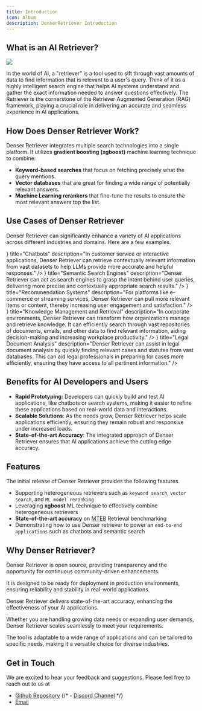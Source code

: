 ```yaml
---
title: Introduction
icon: Album
description: DenserRetriever Introduction
---
```



## What is an AI Retriever?

![](./retriever_dog.png)

In the world of AI, a "retriever" is a tool used to sift through vast amounts of data to find information that is relevant to a user's query. Think of it as a highly intelligent search engine that helps AI systems understand and gather the exact information needed to answer questions effectively. The Retriever is the cornerstone of the Retriever Augmented Generation (RAG) framework, playing a crucial role in delivering an accurate and seamless experience in AI applications.

## How Does Denser Retriever Work?

Denser Retriever integrates multiple search technologies into a single platform. It utilizes **gradient boosting (xgboost)** machine learning technique to combine:

- **Keyword-based searches** that focus on fetching precisely what the query mentions.
- **Vector databases** that are great for finding a wide range of potentially relevant answers.
- **Machine Learning rerankers** that fine-tune the results to ensure the most relevant answers top the list.

## Use Cases of Denser Retriever

Denser Retriever can significantly enhance a variety of AI applications across different industries and domains. Here are a few examples.

<Cards>
  <Card
    icon={<MessageCircleIcon />}
    title="Chatbots"
    description="In customer service or interactive applications, Denser Retriever can retrieve contextually relevant information from vast datasets to help LLMs provide more accurate and helpful responses."
  />
  <Card
    icon={<SearchCodeIcon />}
    title="Semantic Search Engines"
    description="Denser Retriever can act as search engines to grasp the intent behind user queries, delivering more precise and contextually appropriate search results."
  />
  <Card
    icon={<ShoppingBagIcon />}
    title="Recommendation Systems"
    description="For platforms like e-commerce or streaming services, Denser Retriever can pull more relevant items or content, thereby increasing user engagement and satisfaction."
  />
  <Card
    icon={<PawPrintIcon />}
    title="Knowledge Management and Retrieval"
    description="In corporate environments, Denser Retriever can transform how organizations manage and retrieve knowledge. It can efficiently search through vast repositories of documents, emails, and other data to find relevant information, aiding decision-making and increasing workplace productivity."
  />
  <Card
    icon={<ScaleIcon />}
    title="Legal Document Analysis"
    description="Denser Retriever can assist in legal document analysis by quickly finding relevant cases and statutes from vast databases. This can aid legal professionals in preparing for cases more efficiently, ensuring they have access to all pertinent information."
  />
</Cards>

## Benefits for AI Developers and Users

- **Rapid Prototyping**: Developers can quickly build and test AI applications, like chatbots or search systems, making it easier to refine these applications based on real-world data and interactions.
- **Scalable Solutions**: As the needs grow, Denser Retriever helps scale applications efficiently, ensuring they remain robust and responsive under increased loads.
- **State-of-the-art Accuracy**: The integrated approach of Denser Retriever ensures that AI applications achieve the cutting edge accuracy.

## Features

The initial release of Denser Retriever provides the following features.

- Supporting heterogeneous retrievers such as `keyword search`, `vector search`, and `ML model reranking`
- Leveraging **xgboost** ML technique to effectively combine heterogeneous retrievers
- **State-of-the-art accuracy** on [MTEB](https://github.com/embeddings-benchmark/mteb) Retrieval benchmarking
- Demonstrating how to use Denser retriever to power an `end-to-end applications` such as chatbots and semantic search

## Why Denser Retriever?

<Accordions>
<Accordion title="Open Source Commitment">

Denser Retriever is open source, providing transparency and the opportunity for continuous community-driven enhancements.

</Accordion>
<Accordion title="Production-Ready">

It is designed to be ready for deployment in production environments, ensuring reliability and stability in real-world applications.

</Accordion>
<Accordion title="State-of-the-art Accuracy">

Denser Retriever delivers state-of-the-art accuracy, enhancing the effectiveness of your AI applications.

</Accordion>

<Accordion title="Scalability">

Whether you are handling growing data needs or expanding user demands, Denser Retriever scales seamlessly to meet your requirements.

</Accordion>

<Accordion title="Flexibility">

The tool is adaptable to a wide range of applications and can be tailored to specific needs, making it a versatile choice for diverse industries.

</Accordion>
</Accordions>

## Get in Touch

We are excited to hear your feedback and suggestions. Please feel free to reach out to us at

- [Github Repository](https://github.com/denser-org/denser-retriever)
  {/* - [Discord Channel](https://discord.gg/) */}
- [Email](mailto:support@denser.ai)
